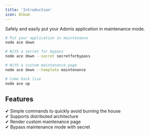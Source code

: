 ```yaml
---
title: 'Introduction'
icon: Album
---
```


Safely and easily put your Adonis application in maintenance mode.

```sh
# Put your application in maintenance
node ace down

# With a secret for bypass
node ace down --secret secretforbypass

# With a custom maintenance page
node ace down --template maintenance

# Come back live
node ace up
```

## Features

✔ Simple commands to quickly avoid burning the house  
✔ Supports distributed architecture  
✔ Render custom maintenance page  
✔ Bypass maintenance mode with secret
